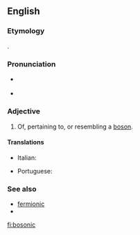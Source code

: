 ==English==

===Etymology===
{{suffix|boson|ic}}.

===Pronunciation===
* {{a|US}} {{IPA|/boʊˈsɑnɪk/}}
* {{rhymes|ɒnɪk}}

===Adjective===
{{en-adj}}

# {{context|quantum physics|lang=en}} Of, pertaining to, or resembling a [[boson]].

====Translations====
{{trans-top|of, pertaining to, or resembling a boson}}
* Italian: {{t-|it|bosonico}}
{{trans-mid}}
* Portuguese: {{t-|pt|bosônico}}
{{trans-bottom}}

===See also===
* [[fermionic]]
* {{projectlink|wikipedia|Boson}}

[[fi:bosonic]]
